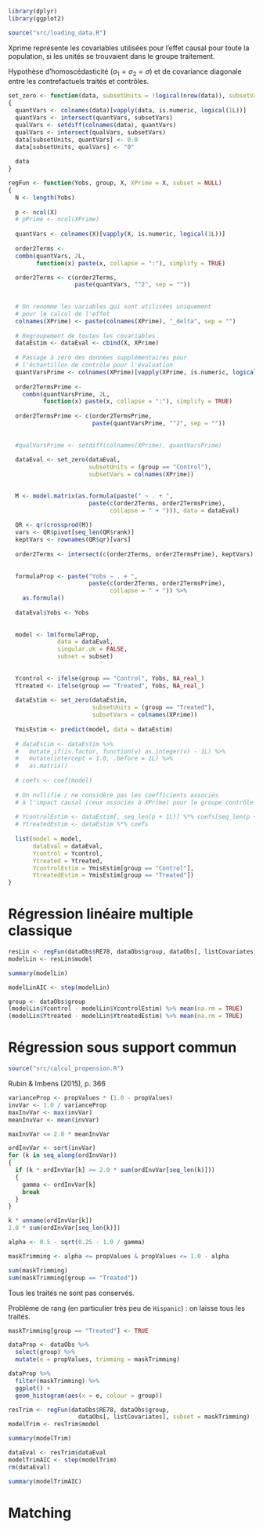 ```r
library(dplyr)
library(ggplot2)
```

```r
source("src/loading_data.R")
```

Xprime représente les covariables utilisées pour l'effet causal pour toute la population, si les unités se trouvaient dans le groupe traitement.

Hypothèse d'homoscédasticité ($\sigma_1=\sigma_2=\sigma$) et de covariance diagonale entre les contrefactuels traités et contrôles.

```r
set_zero <- function(data, subsetUnits = !logical(nrow(data)), subsetVars = colnames(data))
{
  quantVars <- colnames(data)[vapply(data, is.numeric, logical(1L))]
  quantVars <- intersect(quantVars, subsetVars)
  qualVars <- setdiff(colnames(data), quantVars)
  qualVars <- intersect(qualVars, subsetVars)
  data[subsetUnits, quantVars] <- 0.0
  data[subsetUnits, qualVars] <- "0"
  
  data
}
```

```r
regFun <- function(Yobs, group, X, XPrime = X, subset = NULL)
{
  N <- length(Yobs)
  
  p <- ncol(X)
  # pPrime <- ncol(XPrime)
  
  quantVars <- colnames(X)[vapply(X, is.numeric, logical(1L))]
  
  order2Terms <- 
  combn(quantVars, 2L, 
        function(x) paste(x, collapse = ":"), simplify = TRUE)

  order2Terms <- c(order2Terms, 
                   paste(quantVars, "^2", sep = ""))
  
  
  # On renomme les variables qui sont utilisées uniquement
  # pour le calcul de l'effet
  colnames(XPrime) <- paste(colnames(XPrime), "_delta", sep = "")
  
  # Regroupement de toutes les covariables
  dataEstim <- dataEval <- cbind(X, XPrime)
  
  # Passage à zéro des données supplémentaires pour
  # l'échantillon de contrôle pour l'évaluation
  quantVarsPrime <- colnames(XPrime)[vapply(XPrime, is.numeric, logical(1L))]
  
  order2TermsPrime <- 
    combn(quantVarsPrime, 2L, 
          function(x) paste(x, collapse = ":"), simplify = TRUE)
  
  order2TermsPrime <- c(order2TermsPrime, 
                        paste(quantVarsPrime, "^2", sep = ""))
  
  
  #qualVarsPrime <- setdiff(colnames(XPrime), quantVarsPrime)
  
  dataEval <- set_zero(dataEval,
                       subsetUnits = (group == "Control"), 
                       subsetVars = colnames(XPrime))
  

  M <- model.matrix(as.formula(paste(" ~ . + ", 
                       paste(c(order2Terms, order2TermsPrime),
                             collapse = " + "))), data = dataEval)
  
  QR <- qr(crossprod(M))
  vars <- QR$pivot[seq_len(QR$rank)]
  keptVars <- rownames(QR$qr)[vars]
  
  order2Terms <- intersect(c(order2Terms, order2TermsPrime), keptVars)
  
  
  formulaProp <- paste("Yobs ~ . + ", 
                       paste(c(order2Terms, order2TermsPrime),
                             collapse = " + ")) %>% 
    as.formula()
  
  dataEval$Yobs <- Yobs
  
  
  model <- lm(formulaProp,
              data = dataEval, 
              singular.ok = FALSE,
              subset = subset)
  
  
  Ycontrol <- ifelse(group == "Control", Yobs, NA_real_)
  Ytreated <- ifelse(group == "Treated", Yobs, NA_real_)
  
  dataEstim <- set_zero(dataEstim, 
                        subsetUnits = (group == "Treated"),
                        subsetVars = colnames(XPrime))
  
  YmisEstim <- predict(model, data = dataEstim)
  
  # dataEstim <- dataEstim %>% 
  #   mutate_if(is.factor, function(v) as.integer(v) - 1L) %>% 
  #   mutate(intercept = 1.0, .before = 1L) %>% 
  #   as.matrix()
  
  # coefs <- coef(model)
  
  # On nullifie / ne considère pas les coefficients associés 
  # à l'impact causal (ceux associés à XPrime) pour le groupe contrôle
  
  # YcontrolEstim <- dataEstim[, seq_len(p + 1L)] %*% coefs[seq_len(p + 1L)]
  # YtreatedEstim <- dataEstim %*% coefs
  
  list(model = model,
       dataEval = dataEval,
       Ycontrol = Ycontrol, 
       Ytreated = Ytreated, 
       YcontrolEstim = YmisEstim[group == "Control"], 
       YtreatedEstim = YmisEstim[group == "Treated"])
}
```

# Régression linéaire multiple classique

```r
resLin <- regFun(dataObs$RE78, dataObs$group, dataObs[, listCovariates])
modelLin <- resLin$model
```

```r
summary(modelLin)
```

```r
modelLinAIC <- step(modelLin)
```



```r
group <- dataObs$group
(modelLin$Ycontrol - modelLin$YcontrolEstim) %>% mean(na.rm = TRUE)
(modelLin$Ytreated - modelLin$YtreatedEstim) %>% mean(na.rm = TRUE)
```
# Régression sous support commun

```r
source("src/calcul_propension.R")
```

Rubin & Imbens (2015), p. 366

```r
varianceProp <- propValues * (1.0 - propValues)
invVar <- 1.0 / varianceProp
maxInvVar <- max(invVar)
meanInvVar <- mean(invVar)

maxInvVar <= 2.0 * meanInvVar
```

```r
ordInvVar <- sort(invVar)
for (k in seq_along(ordInvVar))
{
  if (k * ordInvVar[k] >= 2.0 * sum(ordInvVar[seq_len(k)]))
  {
    gamma <- ordInvVar[k]
    break
  }
}
```

```r
k * unname(ordInvVar[k])
2.0 * sum(ordInvVar[seq_len(k)])
```


```r
alpha <- 0.5 - sqrt(0.25 - 1.0 / gamma)
```

```r
maskTrimming <- alpha <= propValues & propValues <= 1.0 - alpha
```

```r
sum(maskTrimming)
sum(maskTrimming[group == "Treated"])
```

Tous les traités ne sont pas conservés.

Problème de rang (en particulier très peu de `Hispanic`) : on laisse tous les traités.
```r
maskTrimming[group == "Treated"] <- TRUE
```

```r
dataProp <- dataObs %>% 
  select(group) %>% 
  mutate(e = propValues, trimming = maskTrimming)

dataProp %>% 
  filter(maskTrimming) %>% 
  ggplot() + 
  geom_histogram(aes(x = e, colour = group))
```




```r
resTrim <- regFun(dataObs$RE78, dataObs$group, 
                    dataObs[, listCovariates], subset = maskTrimming)
modelTrim <- resTrim$model
```

```r
summary(modelTrim)
```

```r
dataEval <- resTrim$dataEval
modelTrimAIC <- step(modelTrim)
rm(dataEval)
```

```r
summary(modelTrimAIC)
```

# Matching
